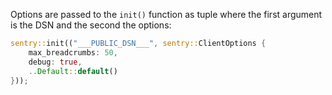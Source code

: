 Options are passed to the `init()` function as tuple where the first argument is the DSN and the second the options:

```rust
sentry::init(("___PUBLIC_DSN___", sentry::ClientOptions {
    max_breadcrumbs: 50,
    debug: true,
    ..Default::default()
}));
```
